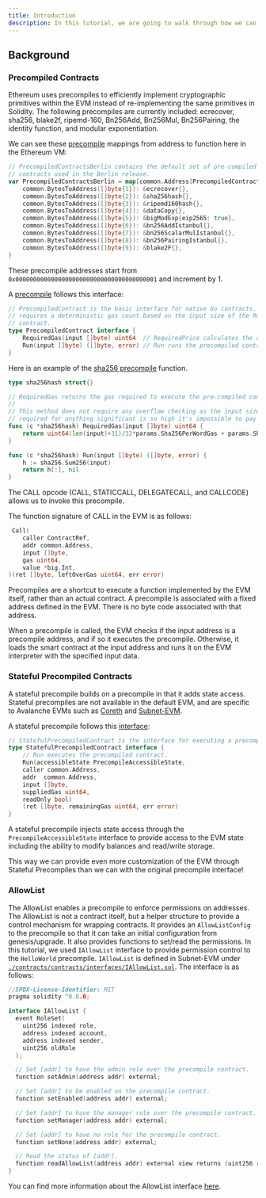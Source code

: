 ```yaml
---
title: Introduction
description: In this tutorial, we are going to walk through how we can generate a stateful precompile from scratch. Before we start, let's brush up on what a precompile is, what a stateful precompile is, and why this is extremely useful.
---
```


## Background

### Precompiled Contracts

Ethereum uses precompiles to efficiently implement cryptographic primitives within the EVM instead of re-implementing the same primitives in Solidity. The following precompiles are currently included: ecrecover, sha256, blake2f, ripemd-160, Bn256Add, Bn256Mul, Bn256Pairing, the identity function, and modular exponentiation.

We can see these [precompile](https://github.com/ethereum/go-ethereum/blob/v1.11.1/core/vm/contracts.go#L82) mappings from address to function here in the Ethereum VM:

```go
// PrecompiledContractsBerlin contains the default set of pre-compiled Ethereum
// contracts used in the Berlin release.
var PrecompiledContractsBerlin = map[common.Address]PrecompiledContract{
	common.BytesToAddress([]byte{1}): &ecrecover{},
	common.BytesToAddress([]byte{2}): &sha256hash{},
	common.BytesToAddress([]byte{3}): &ripemd160hash{},
	common.BytesToAddress([]byte{4}): &dataCopy{},
	common.BytesToAddress([]byte{5}): &bigModExp{eip2565: true},
	common.BytesToAddress([]byte{6}): &bn256AddIstanbul{},
	common.BytesToAddress([]byte{7}): &bn256ScalarMulIstanbul{},
	common.BytesToAddress([]byte{8}): &bn256PairingIstanbul{},
	common.BytesToAddress([]byte{9}): &blake2F{},
}
```

These precompile addresses start from `0x0000000000000000000000000000000000000001` and increment by 1.

A [precompile](https://github.com/ava-labs/subnet-evm/blob/helloworld-official-tutorial-v2/core/vm/contracts.go#L54-L57) follows this interface:

```go
// PrecompiledContract is the basic interface for native Go contracts. The implementation
// requires a deterministic gas count based on the input size of the Run method of the
// contract.
type PrecompiledContract interface {
	RequiredGas(input []byte) uint64  // RequiredPrice calculates the contract gas use
	Run(input []byte) ([]byte, error) // Run runs the precompiled contract
}
```

Here is an example of the [sha256 precompile](https://github.com/ava-labs/subnet-evm/blob/helloworld-official-tutorial-v2/core/vm/contracts.go#L237-L250) function.

```go
type sha256hash struct{}

// RequiredGas returns the gas required to execute the pre-compiled contract.
//
// This method does not require any overflow checking as the input size gas costs
// required for anything significant is so high it's impossible to pay for.
func (c *sha256hash) RequiredGas(input []byte) uint64 {
	return uint64(len(input)+31)/32*params.Sha256PerWordGas + params.Sha256BaseGas
}

func (c *sha256hash) Run(input []byte) ([]byte, error) {
	h := sha256.Sum256(input)
	return h[:], nil
}
```

The CALL opcode (CALL, STATICCALL, DELEGATECALL, and CALLCODE) allows us to invoke this precompile.

The function signature of CALL in the EVM is as follows:

```go
 Call(
 	caller ContractRef,
 	addr common.Address,
 	input []byte,
 	gas uint64,
 	value *big.Int,
)(ret []byte, leftOverGas uint64, err error)
```

Precompiles are a shortcut to execute a function implemented by the EVM itself, rather than an actual contract. A precompile is associated with a fixed address defined in the EVM. There is no byte code associated with that address.

When a precompile is called, the EVM checks if the input address is a precompile address, and if so it executes the precompile. Otherwise, it loads the smart contract at the input address and runs it on the EVM interpreter with the specified input data.

### Stateful Precompiled Contracts

A stateful precompile builds on a precompile in that it adds state access. Stateful precompiles are not available in the default EVM, and are specific to Avalanche EVMs such as [Coreth](https://github.com/ava-labs/coreth) and [Subnet-EVM](https://github.com/ava-labs/subnet-evm).

A stateful precompile follows this [interface](https://github.com/ava-labs/subnet-evm/blob/helloworld-official-tutorial-v2/precompile/contract/interfaces.go#L17-L20):

```go
// StatefulPrecompiledContract is the interface for executing a precompiled contract
type StatefulPrecompiledContract interface {
	// Run executes the precompiled contract.
	Run(accessibleState PrecompileAccessibleState,
	caller common.Address,
	addr  common.Address,
	input []byte,
	suppliedGas uint64,
	readOnly bool)
	(ret []byte, remainingGas uint64, err error)
}
```

A stateful precompile injects state access through the `PrecompileAccessibleState` interface to provide access to the EVM state including the ability to modify balances and read/write storage.

This way we can provide even more customization of the EVM through Stateful Precompiles than we can with the original precompile interface!

### AllowList

The AllowList enables a precompile to enforce permissions on addresses. The AllowList is not a contract itself, but a helper structure to provide a control mechanism for wrapping contracts. It provides an `AllowListConfig` to the precompile so that it can take an initial configuration from genesis/upgrade. It also provides functions to set/read the permissions. In this tutorial, we used `IAllowList` interface to provide permission control to the `HelloWorld` precompile. `IAllowList` is defined in Subnet-EVM under [`./contracts/contracts/interfaces/IAllowList.sol`](https://github.com/ava-labs/subnet-evm/blob/helloworld-official-tutorial-v2/contracts/contracts/interfaces/IAllowList.sol). The interface is as follows:

```go
//SPDX-License-Identifier: MIT
pragma solidity ^0.8.0;

interface IAllowList {
  event RoleSet(
    uint256 indexed role,
    address indexed account,
    address indexed sender,
    uint256 oldRole
  );

  // Set [addr] to have the admin role over the precompile contract.
  function setAdmin(address addr) external;

  // Set [addr] to be enabled on the precompile contract.
  function setEnabled(address addr) external;

  // Set [addr] to have the manager role over the precompile contract.
  function setManager(address addr) external;

  // Set [addr] to have no role for the precompile contract.
  function setNone(address addr) external;

  // Read the status of [addr].
  function readAllowList(address addr) external view returns (uint256 role);
}
```

You can find more information about the AllowList interface [here](/docs/avalanche-l1s/upgrade/customize-avalanche-l1#allowlist-interface).